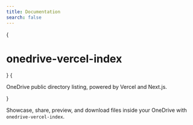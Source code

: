```yaml
---
title: Documentation
search: false
---
```



{<h1 className="text-center font-extrabold md:text-5xl mt-8">onedrive-vercel-index</h1>}
{<p className="text-center text-lg mb-2 text-gray-600 md:text-2xl">OneDrive public directory listing, powered by Vercel and Next.js.</p>}

<Bleed>
  <Features />
</Bleed>

Showcase, share, preview, and download files inside your OneDrive with `onedrive-vercel-index`.
